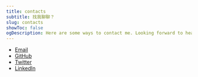 ```yaml
---
title: contacts
subtitle: 找我聊聊？
slug: contacts
showToc: false
ogDescription: Here are some ways to contact me. Looking forward to hearing from you!
---
```


- [Email](mailto:me@liyuxuan.dev)
- [GitHub](https://www.github.com/xmliszt)
- [Twitter](https://www.twitter.com/xmliszt)
- [LinkedIn](https://www.linkedin.com/in/li-yuxuan/)
